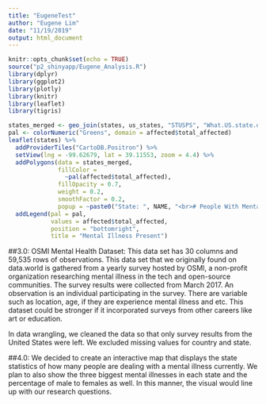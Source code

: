 ```yaml
---
title: "EugeneTest"
author: "Eugene Lim"
date: "11/19/2019"
output: html_document
---
```


```r
knitr::opts_chunk$set(echo = TRUE)
source("p2_shinyapp/Eugene_Analysis.R")
library(dplyr)
library(ggplot2)
library(plotly)
library(knitr)
library(leaflet)
library(tigris)
```

```r
states_merged <- geo_join(states, us_states, "STUSPS", "What.US.state.or.territory.do.you.live.in")  
pal <- colorNumeric("Greens", domain = affected$total_affected)
leaflet(states) %>%
  addProviderTiles("CartoDB.Positron") %>%
  setView(lng = -99.62679, lat = 39.11553, zoom = 4.4) %>%
  addPolygons(data = states_merged,
              fillColor = 
                ~pal(affected$total_affected),
              fillOpacity = 0.7,
              weight = 0.2,
              smoothFactor = 0.2,
              popup = ~paste0("State: ", NAME, "<br># People With Mental Illness: ", affected$total_affected)) %>%
  addLegend(pal = pal,
            values = affected$total_affected,
            position = "bottomright",
            title = "Mental Illness Present")
```

##3.0:
OSMI Mental Health Dataset: This data set has 30 columns and 59,535 rows of observations. This data set that we originally found on data.world is gathered from a yearly survey hosted by OSMI, a non-profit organization researching mental illness in the tech and open-source communities. The survey results were collected from March 2017. An observation is an individual participating in the survey. There are variable such as location, age, if they are experience mental illness and etc. This dataset could be stronger if it incorporated surveys from other careers like art or education. 

In data wrangling, we cleaned the data so that only survey results from the United States were left. We excluded missing values for country and state. 


##4.0: 
We decided to create an interactive map that displays the state statistics of how many people are dealing with a mental illness currently. We plan to also show the three biggest mental illnesses in each state and the percentage of male to females as well. In this manner, the visual would line up with our research questions.

